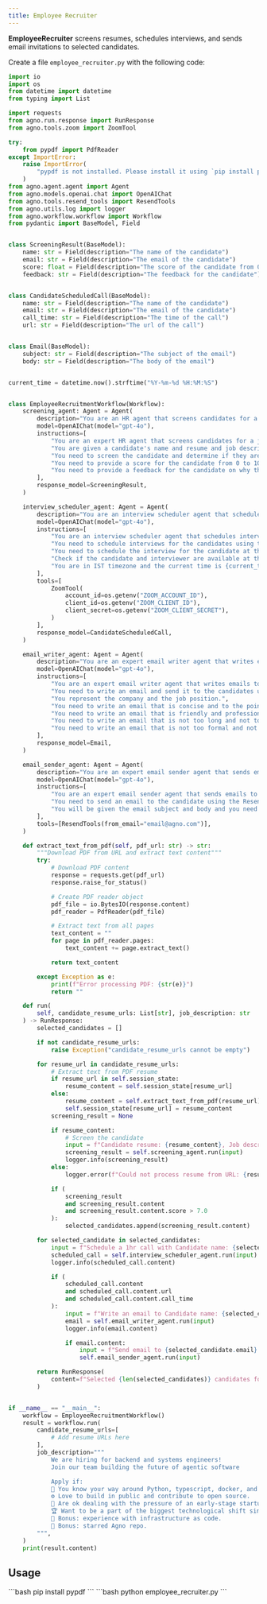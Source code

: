 ```yaml
---
title: Employee Recruiter
---
```

**EmployeeRecruiter** screens resumes, schedules interviews, and sends email invitations to selected candidates.

Create a file `employee_recruiter.py` with the following code:

```python employee_recruiter.py
import io
import os
from datetime import datetime
from typing import List

import requests
from agno.run.response import RunResponse
from agno.tools.zoom import ZoomTool

try:
    from pypdf import PdfReader
except ImportError:
    raise ImportError(
        "pypdf is not installed. Please install it using `pip install pypdf`"
    )
from agno.agent.agent import Agent
from agno.models.openai.chat import OpenAIChat
from agno.tools.resend_tools import ResendTools
from agno.utils.log import logger
from agno.workflow.workflow import Workflow
from pydantic import BaseModel, Field


class ScreeningResult(BaseModel):
    name: str = Field(description="The name of the candidate")
    email: str = Field(description="The email of the candidate")
    score: float = Field(description="The score of the candidate from 0 to 10")
    feedback: str = Field(description="The feedback for the candidate")


class CandidateScheduledCall(BaseModel):
    name: str = Field(description="The name of the candidate")
    email: str = Field(description="The email of the candidate")
    call_time: str = Field(description="The time of the call")
    url: str = Field(description="The url of the call")


class Email(BaseModel):
    subject: str = Field(description="The subject of the email")
    body: str = Field(description="The body of the email")


current_time = datetime.now().strftime("%Y-%m-%d %H:%M:%S")


class EmployeeRecruitmentWorkflow(Workflow):
    screening_agent: Agent = Agent(
        description="You are an HR agent that screens candidates for a job interview.",
        model=OpenAIChat(model="gpt-4o"),
        instructions=[
            "You are an expert HR agent that screens candidates for a job interview.",
            "You are given a candidate's name and resume and job description.",
            "You need to screen the candidate and determine if they are a good fit for the job.",
            "You need to provide a score for the candidate from 0 to 10.",
            "You need to provide a feedback for the candidate on why they are a good fit or not.",
        ],
        response_model=ScreeningResult,
    )

    interview_scheduler_agent: Agent = Agent(
        description="You are an interview scheduler agent that schedules interviews for candidates.",
        model=OpenAIChat(model="gpt-4o"),
        instructions=[
            "You are an interview scheduler agent that schedules interviews for candidates.",
            "You need to schedule interviews for the candidates using the Zoom tool.",
            "You need to schedule the interview for the candidate at the earliest possible time between 10am and 6pm.",
            "Check if the candidate and interviewer are available at the time and if the time is free in the calendar.",
            "You are in IST timezone and the current time is {current_time}. So schedule the call in future time with reference to current time.",
        ],
        tools=[
            ZoomTool(
                account_id=os.getenv("ZOOM_ACCOUNT_ID"),
                client_id=os.getenv("ZOOM_CLIENT_ID"),
                client_secret=os.getenv("ZOOM_CLIENT_SECRET"),
            )
        ],
        response_model=CandidateScheduledCall,
    )

    email_writer_agent: Agent = Agent(
        description="You are an expert email writer agent that writes emails to selected candidates.",
        model=OpenAIChat(model="gpt-4o"),
        instructions=[
            "You are an expert email writer agent that writes emails to selected candidates.",
            "You need to write an email and send it to the candidates using the Resend tool.",
            "You represent the company and the job position.",
            "You need to write an email that is concise and to the point.",
            "You need to write an email that is friendly and professional.",
            "You need to write an email that is not too long and not too short.",
            "You need to write an email that is not too formal and not too informal.",
        ],
        response_model=Email,
    )

    email_sender_agent: Agent = Agent(
        description="You are an expert email sender agent that sends emails to selected candidates.",
        model=OpenAIChat(model="gpt-4o"),
        instructions=[
            "You are an expert email sender agent that sends emails to selected candidates.",
            "You need to send an email to the candidate using the Resend tool.",
            "You will be given the email subject and body and you need to send it to the candidate.",
        ],
        tools=[ResendTools(from_email="email@agno.com")],
    )

    def extract_text_from_pdf(self, pdf_url: str) -> str:
        """Download PDF from URL and extract text content"""
        try:
            # Download PDF content
            response = requests.get(pdf_url)
            response.raise_for_status()

            # Create PDF reader object
            pdf_file = io.BytesIO(response.content)
            pdf_reader = PdfReader(pdf_file)

            # Extract text from all pages
            text_content = ""
            for page in pdf_reader.pages:
                text_content += page.extract_text()

            return text_content

        except Exception as e:
            print(f"Error processing PDF: {str(e)}")
            return ""

    def run(
        self, candidate_resume_urls: List[str], job_description: str
    ) -> RunResponse:
        selected_candidates = []

        if not candidate_resume_urls:
            raise Exception("candidate_resume_urls cannot be empty")

        for resume_url in candidate_resume_urls:
            # Extract text from PDF resume
            if resume_url in self.session_state:
                resume_content = self.session_state[resume_url]
            else:
                resume_content = self.extract_text_from_pdf(resume_url)
                self.session_state[resume_url] = resume_content
            screening_result = None

            if resume_content:
                # Screen the candidate
                input = f"Candidate resume: {resume_content}, Job description: {job_description}"
                screening_result = self.screening_agent.run(input)
                logger.info(screening_result)
            else:
                logger.error(f"Could not process resume from URL: {resume_url}")

            if (
                screening_result
                and screening_result.content
                and screening_result.content.score > 7.0
            ):
                selected_candidates.append(screening_result.content)

        for selected_candidate in selected_candidates:
            input = f"Schedule a 1hr call with Candidate name: {selected_candidate.name}, Candidate email: {selected_candidate.email} and the interviewer would be Manthan Gupts with email manthan@agno.com"
            scheduled_call = self.interview_scheduler_agent.run(input)
            logger.info(scheduled_call.content)

            if (
                scheduled_call.content
                and scheduled_call.content.url
                and scheduled_call.content.call_time
            ):
                input = f"Write an email to Candidate name: {selected_candidate.name}, Candidate email: {selected_candidate.email} for the call scheduled at {scheduled_call.content.call_time} with the url {scheduled_call.content.url} and congratulate them for the interview from John Doe designation Senior Software Engineer and email john@agno.com"
                email = self.email_writer_agent.run(input)
                logger.info(email.content)

                if email.content:
                    input = f"Send email to {selected_candidate.email} with subject {email.content.subject} and body {email.content.body}"
                    self.email_sender_agent.run(input)

        return RunResponse(
            content=f"Selected {len(selected_candidates)} candidates for the interview.",
        )


if __name__ == "__main__":
    workflow = EmployeeRecruitmentWorkflow()
    result = workflow.run(
        candidate_resume_urls=[
            # Add resume URLs here
        ],
        job_description="""
            We are hiring for backend and systems engineers!
            Join our team building the future of agentic software

            Apply if:
            🧠 You know your way around Python, typescript, docker, and AWS.
            ⚙️ Love to build in public and contribute to open source.
            🚀 Are ok dealing with the pressure of an early-stage startup.
            🏆 Want to be a part of the biggest technological shift since the internet.
            🌟 Bonus: experience with infrastructure as code.
            🌟 Bonus: starred Agno repo.
        """,
    )
    print(result.content)
```
## Usage

<Steps>
  <Snippet file="create-venv-step.mdx" />

  <Step title="Install libraries">
    ```bash
    pip install pypdf
    ```
  </Step>

  <Step title="Run the agent">
    ```bash
    python employee_recruiter.py
    ```
  </Step>

</Steps>
